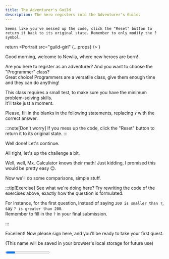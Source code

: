 ```yaml
---
title: The Adventurer's Guild
description: The hero registers into the Adventurer's Guild.
---
```



`Seems like you've messed up the code, click the "Reset" button to return it back to its original state.
Remember to only modify the ? symbol.`

  return <Portrait 
    src="guild-girl" 
    {...props} 
  />
}

<Portrait src="guild-girl" >
Good morning, welcome to Newlia, where new heroes are born!

Are you here to register as an adventurer? And you want to choose the "Programmer" class?  
Great choice! Programmers are a versatile class, give them enough time and they can do anything!

This class requires a small test, to make sure you have the minimum problem-solving skills.  
It'll take just a moment.

Please, fill in the blanks in the following statements, replacing **`?`** with the correct answer.
</Portrait>

:::note[Don't worry]
If you mess up the code, click the "Reset" button to return it to its original state.
:::

<CodeQuestion
  question="What's five plus five?"
  code="5 + 5 == ?"
  id="2-1"
  showLineNumbers={false}
/>

<Checkpoint id="2-1">
  <Guild>
  Well done! Let's continue.
  </Guild>
  
  <CodeQuestion
    question="What's negative one minus one?"
    code="-1 - 1 == ?"
    id="2-2"
    showLineNumbers={false}
  />
</Checkpoint>

<Checkpoint id="2-2">
  <Guild>
  All right, let's up the challenge a bit.
  </Guild>
  
  <CodeQuestion
    question="What's the number that multiplied by two equals sixteen divided by four?"
    code="16 / 4 == 2 * ?"
    id="2-3"
    showLineNumbers={false}
  />
</Checkpoint>

<Checkpoint id="2-3">
  <Guild>
  Well, well, Mx. Calculator knows their math!  
  Just kidding, I promised this would be pretty easy 😉.
  
  Now we'll do some comparisons, simple stuff.
  </Guild>
  
  <CodeQuestion
    question="Write any number greater than 200."
    code="200 < ?"
    id="2-4"
    showLineNumbers={false}
  /> 
</Checkpoint>

<Checkpoint id="2-4">
  <CodeQuestion
    question="Okay... Now a number smaller than 200."
    code="200 > ?"
    id="2-5"
    showLineNumbers={false}
  />
</Checkpoint>

<Checkpoint id="2-5">
  <CodeQuestion
    question="Now one that's smaller or equal than 0."
    code="0 >= ?"
    id="2-6"
    showLineNumbers={false}
  />
</Checkpoint>

<Checkpoint id="2-6">
  <CodeQuestion
    question="And finally one that's greater or equal than 0."
    code="0 <= ?"
    id="2-7"
    showLineNumbers={false}
  />
</Checkpoint>

<Checkpoint id="2-7">
  :::tip[Exercise]
  See what we're doing here?  
  Try rewriting the code of the exercises above, exactly how the question is formulated.
  
  For instance, for the first question, instead of saying `200 is smaller than ?`, say `? is greater than 200`.  
  Remember to fill in the `?` in your final submission.
  
  <CodeQuestion
    question="Write any number greater than 200."
    id="2-4"
    showLineNumbers={false}
  /> 

  <CodeQuestion
    question="Okay... Now a number smaller than 200."
    id="2-5"
    showLineNumbers={false}
  />
  
  <CodeQuestion
    question="Now one that's smaller or equal than 0."
    id="2-6"
    showLineNumbers={false}
  />
  
  <CodeQuestion
    question="And finally one that's greater or equal than 0."
    id="2-7"
    showLineNumbers={false}
  />
  :::
  
  <Guild>
  Excellent!  
  Now please sign here, and you'll be ready to take your first quest.
  
  (This name will be saved in your browser's local storage for future use)
  </Guild>

</Checkpoint>

<Checkpoint id="2-7">
  <CodeQuestion
    question=""
    id="2-8"
    code={'let name = "$NAME";'}
  />
</Checkpoint>

<Progress id="2" total={8} />